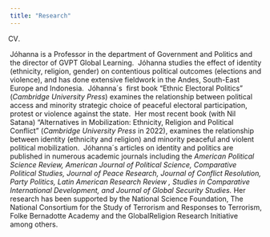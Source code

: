 ```yaml
---
title: "Research"
---
```


CV. 

Jóhanna is a Professor in the department of Government and Politics and the director of GVPT Global Learning.  Jóhanna studies the effect of identity (ethnicity, religion, gender) on contentious political outcomes (elections and violence), and has done extensive fieldwork in the Andes, South-East Europe and Indonesia.  Jóhanna´s  first book "Ethnic Electoral Politics" (*Cambridge University Press*) examines the relationship between political access and minority strategic choice of peaceful electoral participation, protest or violence against the state.  Her most recent book (with Nil Satana) "Alternatives in Mobilization: Ethnicity, Religion and Political Conflict" (*Cambridge University Press* in 2022), examines the relationship between identity (ethnicity and religion) and minority peaceful and violent political mobilization.  Jóhanna´s articles on identity and politics are published in numerous academic journals including the *American Political Science Review, American Journal of Political Science, Comparative Political Studies, Journal of Peace Research, Journal of Conflict Resolution, Party Politics, Latin American Research Review , Studies in Comparative International Development, and Journal of Global Security Studies.* Her research has been supported by the National Science Foundation, The National Consortium for the Study of Terrorism and Responses to Terrorism, Folke Bernadotte Academy and the GlobalReligion Research Initiative  among others. 
